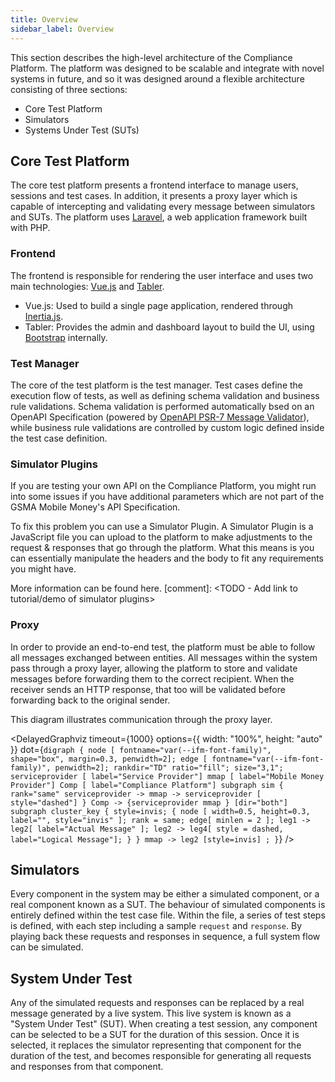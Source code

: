 ```yaml
---
title: Overview
sidebar_label: Overview
---
```


This section describes the high-level architecture of the Compliance Platform. The platform was designed to be scalable and integrate with novel
systems in future, and so it was designed around a flexible architecture
consisting of three sections:

- Core Test Platform
- Simulators
- Systems Under Test (SUTs)

## Core Test Platform

The core test platform presents a frontend interface to manage users, sessions
and test cases. In addition, it presents a proxy layer which is capable of
intercepting and validating every message between simulators and SUTs. The
platform uses [Laravel](https://laravel.com/), a web application framework built
with PHP.

### Frontend

The frontend is responsible for rendering the user interface and uses two main
technologies: [Vue.js](https://vuejs.org/) and [Tabler](https://tabler.io/).

- Vue.js: Used to build a single page application, rendered through
  [Inertia.js](https://inertiajs.com/).
- Tabler: Provides the admin and dashboard layout to build the UI, using
  [Bootstrap](https://getbootstrap.com/) internally.

### Test Manager

The core of the test platform is the test manager. Test cases define the
execution flow of tests, as well as defining schema validation and business rule
validations. Schema validation is performed automatically bsed on an OpenAPI
Specification (powered by
[OpenAPI PSR-7 Message Validator](https://github.com/thephpleague/openapi-psr7-validator)),
while business rule validations are controlled by custom logic defined inside
the test case definition.

### Simulator Plugins

If you are testing your own API on the Compliance Platform, you might run into some issues if you have additional parameters which are not part of the GSMA Mobile Money's API Specification.

To fix this problem you can use a Simulator Plugin. A Simulator Plugin is a JavaScript file you can upload to the platform to make adjustments to the request & responses that go through the platform. 
What this means is you can essentially manipulate the headers and the body to fit any requirements you might have.

More information can be found here.
[comment]: <TODO - Add link to tutorial/demo of simulator plugins>

### Proxy

In order to provide an end-to-end test, the platform must be able to follow all
messages exchanged between entities. All messages within the system pass through
a proxy layer, allowing the platform to store and validate messages before
forwarding them to the correct recipient. When the receiver sends an HTTP
response, that too will be validated before forwarding back to the original
sender.

This diagram illustrates communication through the proxy layer.


<DelayedGraphviz
  timeout={1000}
  options={{ width: "100%", height: "auto" }}
  dot={`
    digraph {
      node [ fontname="var(--ifm-font-family)", shape="box", margin=0.3, penwidth=2];
      edge [ fontname="var(--ifm-font-family)", penwidth=2];
      rankdir="TD"
      ratio="fill";
      size="3,1";
      serviceprovider [ label="Service Provider"]
      mmap [ label="Mobile Money Provider"]
      Comp [ label="Compliance Platform"]
      subgraph sim {
        rank="same"
        serviceprovider -> mmap -> serviceprovider [ style="dashed"]
      }
      Comp -> {serviceprovider mmap } [dir="both"]
      subgraph cluster_key {
        style=invis;
        {
          node [ width=0.5, height=0.3, label="", style="invis" ];
          rank = same;
          edge[ minlen = 2 ];
          leg1 -> leg2[ label="Actual Message" ];
          leg2 -> leg4[ style = dashed, label="Logical Message"];
        }
      }
      mmap -> leg2 [style=invis] ;
    }
`}
/>

## Simulators

Every component in the system may be either a simulated component, or a real
component known as a SUT. The behaviour of simulated components is entirely
defined within the test case file. Within the file, a series of test steps is
defined, with each step including a sample `request` and `response`. By playing
back these requests and responses in sequence, a full system flow can be
simulated.

## System Under Test

Any of the simulated requests and responses can be replaced by a real message
generated by a live system. This live system is known as a "System Under Test"
(SUT). When creating a test session, any component can be selected to be a SUT
for the duration of this session. Once it is selected, it replaces the simulator
representing that component for the duration of the test, and becomes
responsible for generating all requests and responses from that component.
